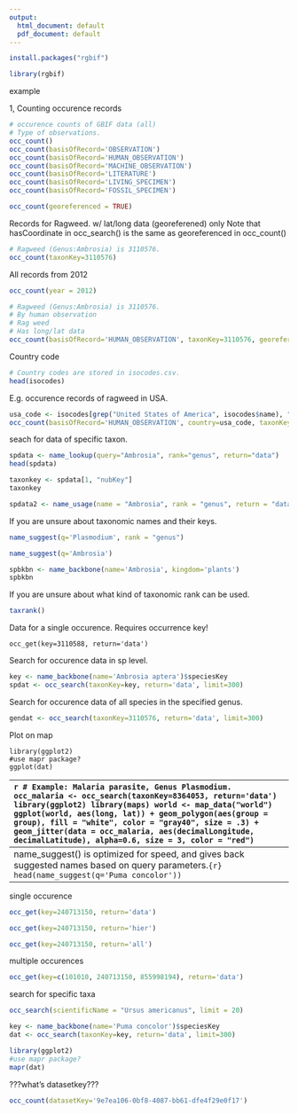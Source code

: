 ```yaml
---
output:
  html_document: default
  pdf_document: default
---
```

```r
install.packages("rgbif")
```
```r
library(rgbif)
```

example

1, Counting occurence records
```r
# occurence counts of GBIF data (all)
# Type of observations.
occ_count()
occ_count(basisOfRecord='OBSERVATION')
occ_count(basisOfRecord='HUMAN_OBSERVATION')
occ_count(basisOfRecord='MACHINE_OBSERVATION')
occ_count(basisOfRecord='LITERATURE')
occ_count(basisOfRecord='LIVING_SPECIMEN')
occ_count(basisOfRecord='FOSSIL_SPECIMEN')
```

```r
occ_count(georeferenced = TRUE)
```

Records for Ragweed.
w/ lat/long data (georeferened) only
Note that hasCoordinate in occ_search() is the same as georeferenced in occ_count()
```r
# Ragweed (Genus:Ambrosia) is 3110576.
occ_count(taxonKey=3110576)
```

All records from 2012
```r
occ_count(year = 2012)
```

```r
# Ragweed (Genus:Ambrosia) is 3110576.
# By human observation
# Rag weed
# Has long/lat data
occ_count(basisOfRecord='HUMAN_OBSERVATION', taxonKey=3110576, georeferenced = TRUE)
```



Country code
```r
# Country codes are stored in isocodes.csv.
head(isocodes)
```


E.g. occurence records of ragweed in USA.
```r
usa_code <- isocodes[grep("United States of America", isocodes$name), "code"]
occ_count(basisOfRecord='HUMAN_OBSERVATION', country=usa_code, taxonKey=3110576, georeferenced = TRUE)
```


seach for data of specific taxon.
```r
spdata <- name_lookup(query="Ambrosia", rank="genus", return="data")
head(spdata)
```
```r
taxonkey <- spdata[1, "nubKey"]
taxonkey
```

```r
spdata2 <- name_usage(name = "Ambrosia", rank = "genus", return = "data")
```

If you are unsure about taxonomic names and their keys.
```r
name_suggest(q='Plasmodium', rank = "genus")
```
```r
name_suggest(q='Ambrosia')
```


```r
spbkbn <- name_backbone(name='Ambrosia', kingdom='plants')
spbkbn
```

If you are unsure about what kind of taxonomic rank can be used.
```r
taxrank()
```


Data for a single occurence. Requires occurrence key!
```
occ_get(key=3110588, return='data')
```

Search for occurence data in sp level. 
```r
key <- name_backbone(name='Ambrosia aptera')$speciesKey
spdat <- occ_search(taxonKey=key, return='data', limit=300)
```
Search for occurence data of all species in the specified genus. 
```r
gendat <- occ_search(taxonKey=3110576, return='data', limit=300)
```

Plot on map
```
library(ggplot2)
#use mapr package?
ggplot(dat)
```

------------------------------------------------------------------------------
```r
# Example: Malaria parasite, Genus Plasmodium.
occ_malaria <- occ_search(taxonKey=8364053, return='data')
library(ggplot2)
library(maps)
world <- map_data("world")
ggplot(world, aes(long, lat)) +
geom_polygon(aes(group = group), fill = "white", 
              color = "gray40", size = .3) +
geom_jitter(data = occ_malaria,
aes(decimalLongitude, decimalLatitude), alpha=0.6, 
             size = 3, color = "red")
```

mapping experiment
```r
x <- map_fetch(taxonKey = 3110576, y = 0, srs = "EPSG:3857")
plot(x)
```


```r
## Not run:
if (
requireNamespace("png", quietly = TRUE) &&
requireNamespace("raster", quietly = TRUE)
) {
x <- map_fetch(taxonKey = 3110576)
x
# gives a RasterLayer object
class(x)
# visualize
library(raster)
plot(x)
# different srs
## 3857
y <- map_fetch(taxonKey = 3110576, srs = "EPSG:3857")
plot(y)
## 3031
z <- map_fetch(taxonKey = 3110576, srs = "EPSG:3031", verbose = TRUE)
plot(z)
# 3575
z <- map_fetch(taxonKey = 3110576, srs = "EPSG:3575")
plot(z)
# bin
plot(map_fetch(taxonKey = 3110576, bin = "hex",
hexPerTile = 30, style = "classic-noborder.poly"))
# styles
plot(map_fetch(taxonKey = 3110576, style = "purpleYellow.point"))
# query with basisOfRecord
map_fetch(taxonKey = 3110576, basisOfRecord = "HUMAN_OBSERVATION")
map_fetch(taxonKey = 3110576, basisOfRecord = c("HUMAN_OBSERVATION", "LIVING_SPECIMEN"))
}
## End(Not run)
```






-----------------------------------------------------------------------------------
name_suggest() is optimized for speed, and gives back suggested names based on query parameters.```{r}
head(name_suggest(q='Puma concolor'))
```

-------------------------------------------------------------------------

single occurence
```r
occ_get(key=240713150, return='data')
```

```r
occ_get(key=240713150, return='hier')
```

```r
occ_get(key=240713150, return='all')
```

multiple occurences
```r
occ_get(key=c(101010, 240713150, 855998194), return='data')
```

search for specific taxa
```r
occ_search(scientificName = "Ursus americanus", limit = 20)
```

```r
key <- name_backbone(name='Puma concolor')$speciesKey
dat <- occ_search(taxonKey=key, return='data', limit=300)
```
```r
library(ggplot2)
#use mapr package?
mapr(dat)
```








???what's datasetkey???
```r
occ_count(datasetKey='9e7ea106-0bf8-4087-bb61-dfe4f29e0f17')
```
